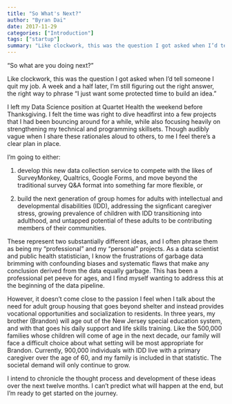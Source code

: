 ```yaml
---
title: "So What's Next?"
author: "Byran Dai"
date: 2017-11-29
categories: ["Introduction"]
tags: ["startup"]
summary: "Like clockwork, this was the question I got asked when I’d tell someone I quit my job. A week and a half later, I’m still figuring out the right answer, the right way to phrase \"I just want some protected time to build an idea.\""
---
```


"So what are you doing next?"

Like clockwork, this was the question I got asked when I'd tell someone I quit my job. A week and a half later, I'm still figuring out the right answer, the right way to phrase "I just want some protected time to build an idea."

I left my Data Science position at Quartet Health the weekend before Thanksgiving. I felt the time was right to dive headfirst into a few projects that I had been bouncing around for a while, while also focusing heavily on strengthening my technical and programming skillsets. Though audibly vague when I share these rationales aloud to others, to me I feel there's a clear plan in place.

I'm going to either:

1) develop this new data collection service to compete with the likes of SurveyMonkey, Qualtrics, Google Forms, and move beyond the traditional survey Q&A format into something far more flexible, or

2) build the next generation of group homes for adults with intellectual and developmental disabilities (IDD), addressing the signficant caregiver stress, growing prevalence of children with IDD transitioning into adulthood, and  untapped potential of these adults to be contributing members of their communities.

These represent two substantially different ideas, and I often phrase them as being my "professional" and my "personal" projects. As a data scientist and public health statistician, I know the frustrations of garbage data brimming with confounding biases and systematic flaws that make any conclusion derived from the data equally garbage. This has been a professional pet peeve for ages, and I find myself wanting to address this at the beginning of the data pipeline.

However, it doesn't come close to the passion I feel when I talk about the need for adult group housing that goes beyond shelter and instead provides vocational opportunities and socialization to residents. In three years, my brother (Brandon) will age out of the New Jersey special education system, and with that goes his daily support and life skills training. Like the 500,000 families whose children will come of age in the next decade, our family will face a difficult choice about what setting will be most appropriate for Brandon. Currently, 900,000 individuals with IDD live with a primary caregiver over the age of 60, and my family is included in that statistic. The societal demand will only continue to grow.

I intend to chronicle the thought process and development of these ideas over the next twelve months. I can't predict what will happen at the end, but I'm ready to get started on the journey.